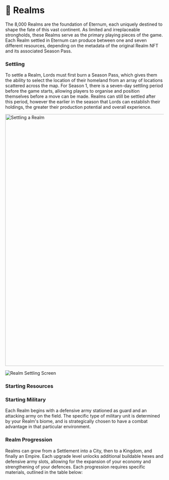 
# 🏰 Realms

The 8,000 Realms are the foundation of Eternum, each uniquely destined to shape the fate of this vast continent. As
limited and irreplaceable strongholds, these Realms serve as the primary playing pieces of the game. Each Realm settled
in Eternum can produce between one and seven different resources, depending on the metadata of the original Realm NFT
and its associated Season Pass.

### Settling

To settle a Realm, Lords must first burn a Season Pass, which gives them the ability to select the location of their
homeland from an array of locations scattered across the map. For Season 1, there is a seven-day settling period before
the game starts, allowing players to organise and position themselves before a move can be made. Realms can still be
settled after this period, however the earlier in the season that Lords can establish their holdings, the greater their
production potential and overall experience.

<img src="/gifs/settle-realm.gif" alt="Settling a Realm" width="800" className="mx-auto" />

![Realm Settling Screen](/screenshots/settling.png)

### Starting Resources

<StartingResources structureType={StructureType.Realm} />

### Starting Military

Each Realm begins with a defensive army stationed as guard and an attacking army on the field. The specific type of
military unit is determined by your Realm's biome, and is strategically chosen to have a combat advantage in that
particular environment.

<StartingMilitary structureType={StructureType.Realm} />

### Realm Progression

Realms can grow from a Settlement into a City, then to a Kingdom, and finally an Empire. Each upgrade level unlocks
additional buildable hexes and defensive army slots, allowing for the expansion of your economy and strengthening of
your defences. Each progression requires specific materials, outlined in the table below:

<RealmLeveling />
<BuildableHexes />
<TotalArmiesTable />
<RealmDefenseSlotsTable />
